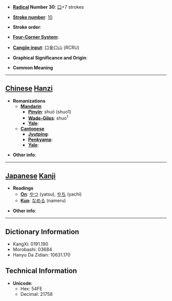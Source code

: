 * '''[[Wiktionary:Chinese radical index| Radical]] Number 30''': [[Wiktionary:Chinese radical index 口|口]]+7 strokes

* '''[[Wiktionary:Chinese total strokes index|Stroke number]]''': [[Wiktionary:Chinese total strokes index 10|10]]

* '''Stroke order''': 

* '''[[Wiktionary:Chinese four corner index|Four-Corner System]]''': 

* '''[[Wiktionary:Chinese Cangjie index|Cangjie input]]''': 口金口山 (RCRU)

* '''Graphical Significance and Origin''': 

* '''Common Meaning'''

----

== [[Chinese]] [[Hanzi]] ==

* '''Romanizations'''
** '''[[Mandarin]]'''
*** '''[[Pinyin]]''': shuō (shuo1)
*** '''[[Wade-Giles]]''': shuo<sup>1</sup>
*** '''[[Yale]]''': 
** '''[[Cantonese]]'''
*** '''[[Jyutping]]''':
*** '''[[Penkyamp]]''': 
*** '''[[Yale]]''': 

* '''Other info''': 

----

== [[Japanese]] [[Kanji]] ==

* '''Readings'''
** '''[[On]]''': [[やつ]] (yatsu), [[やち]] (yachi)
** '''[[Kun]]''': [[なめる]] (nameru)

* '''Other info''':  

----

== Dictionary Information ==

* KangXi: 0191.190
* Morobashi: 03684
* Hanyu Da Zidian: 10631.170

== Technical Information ==

* '''Unicode''':
** Hex: 54FE
** Decimal: 21758